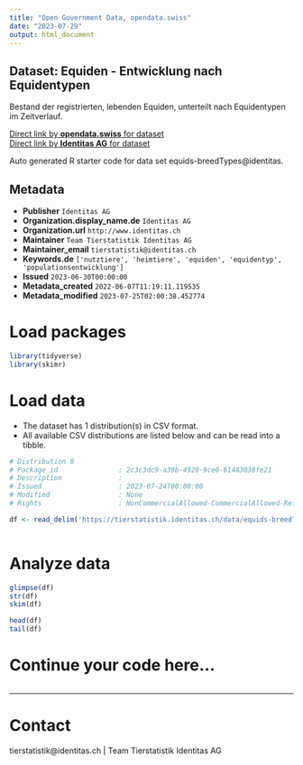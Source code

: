 ```yaml
---
title: "Open Government Data, opendata.swiss"
date: "2023-07-29"
output: html_document
---
```


## Dataset: Equiden - Entwicklung nach Equidentypen

Bestand der registrierten, lebenden Equiden, unterteilt nach Equidentypen im Zeitverlauf. 

[Direct link by **opendata.swiss** for dataset](https://opendata.swiss/de/dataset/equiden-entwicklung-nach-equidentypen)<br>
[Direct link by **Identitas AG** for dataset](https://tierstatistik.identitas.ch/)

Auto generated R starter code for data set equids-breedTypes@identitas.

## Metadata

- **Publisher** `Identitas AG`
- **Organization.display_name.de** `Identitas AG`
- **Organization.url** `http://www.identitas.ch`
- **Maintainer** `Team Tierstatistik Identitas AG`
- **Maintainer_email** `tierstatistik@identitas.ch`
- **Keywords.de** `['nutztiere', 'heimtiere', 'equiden', 'equidentyp', 'populationsentwicklung']`
- **Issued** `2023-06-30T00:00:00`
- **Metadata_created** `2022-06-07T11:19:11.119535`
- **Metadata_modified** `2023-07-25T02:00:38.452774`


# Load packages

```r

library(tidyverse)
library(skimr)

```

# Load data

-   The dataset has 1 distribution(s) in CSV format.
-   All available CSV distributions are listed below and can be read into a tibble.

```r

# Distribution 0
# Package_id               : 2c3c3dc9-a39b-4920-9ce0-61483038fe21
# Description              : 
# Issued                   : 2023-07-24T00:00:00
# Modified                 : None
# Rights                   : NonCommercialAllowed-CommercialAllowed-ReferenceRequired

df <- read_delim('https://tierstatistik.identitas.ch/data/equids-breedTypes.csv')



```

# Analyze data

```r

glimpse(df)
str(df)
skim(df)

head(df)
tail(df)

```

# Continue your code here...

```r

```

------------------------------------------------------------------------

# Contact

tierstatistik@identitas.ch | Team Tierstatistik Identitas AG
